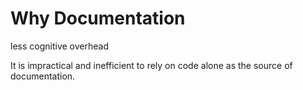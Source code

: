 # Why Documentation

less cognitive overhead

It is impractical and inefficient to rely on code alone as the source of documentation.

